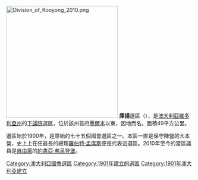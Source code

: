 [[File:Division_of_Kooyong_2010.png|300px]]
'''庫揚'''選區（{{lang-en|Division of Kooyong}}），是[[澳大利亞|澳大利亞]][[維多利亞州|維多利亞州]]的[[澳大利亞下議院|下議院]]選區，位於該州首府[[墨爾本|墨爾本]]以東，因地而名。面積49平方公里。

選區始於1900年，是原始的七十五個國會選區之一。本區一直是保守陣營的大本營，史上上在任最長的總理[[羅伯特·孟席斯|羅伯特·孟席斯]]便是代表這選區。2010年至今的當區議員是[[澳大利亞自由黨|自由黨]]的[[約書亞·弗呂登堡|約書亞·弗呂登堡]]。

{{DEFAULTSORT:Kooyong}}
[[Category:澳大利亞國會選區|Category:澳大利亞國會選區]]
[[Category:1901年建立的選區|Category:1901年建立的選區]]
[[Category:1901年澳大利亞建立|Category:1901年澳大利亞建立]]